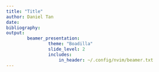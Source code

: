 ```yaml
---
title: "Title"
author: Daniel Tan
date: 
bibliography: 
output: 
        beamer_presentation:
                theme: "Boadilla"
                slide_level: 2
                includes:
                    in_header: ~/.config/nvim/beamer.txt
---
```

